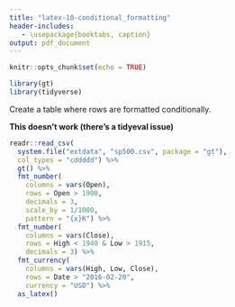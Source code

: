```yaml
---
title: "latex-10-conditional_formatting"
header-includes:
   - \usepackage{booktabs, caption}
output: pdf_document
---
```


```r
knitr::opts_chunk$set(echo = TRUE)

library(gt)
library(tidyverse)
```

Create a table where rows are formatted conditionally.

**This doesn't work (there's a tidyeval issue)**

```r
readr::read_csv(
  system.file("extdata", "sp500.csv", package = "gt"),
  col_types = "cddddd") %>%
  gt() %>%
  fmt_number(
    columns = vars(Open),
    rows = Open > 1900,
    decimals = 3,
    scale_by = 1/1000,
    pattern = "{x}K") %>%
  fmt_number(
    columns = vars(Close),
    rows = High < 1940 & Low > 1915,
    decimals = 3) %>%
  fmt_currency(
    columns = vars(High, Low, Close),
    rows = Date > "2016-02-20",
    currency = "USD") %>%
  as_latex()
```
